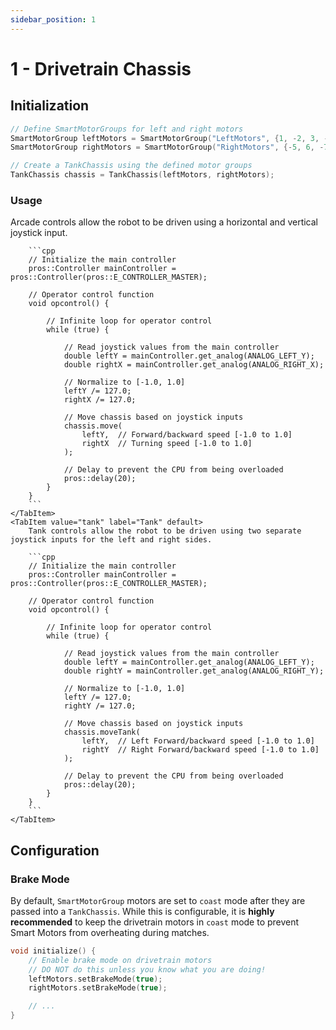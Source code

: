 ```yaml
---
sidebar_position: 1
---
```


# 1 - Drivetrain Chassis

## Initialization

```cpp
// Define SmartMotorGroups for left and right motors
SmartMotorGroup leftMotors = SmartMotorGroup("LeftMotors", {1, -2, 3, -4});
SmartMotorGroup rightMotors = SmartMotorGroup("RightMotors", {-5, 6, -7, 8});

// Create a TankChassis using the defined motor groups
TankChassis chassis = TankChassis(leftMotors, rightMotors);
```

### Usage


<Tabs>
    <TabItem value="arcade" label="Arcade" default>
        Arcade controls allow the robot to be driven using a horizontal and vertical joystick input.

        ```cpp
        // Initialize the main controller
        pros::Controller mainController = pros::Controller(pros::E_CONTROLLER_MASTER);

        // Operator control function
        void opcontrol() {

            // Infinite loop for operator control
            while (true) {
            
                // Read joystick values from the main controller
                double leftY = mainController.get_analog(ANALOG_LEFT_Y);
                double rightX = mainController.get_analog(ANALOG_RIGHT_X);
                
                // Normalize to [-1.0, 1.0]
                leftY /= 127.0;
                rightX /= 127.0;
            
                // Move chassis based on joystick inputs
                chassis.move(
                    leftY,  // Forward/backward speed [-1.0 to 1.0]
                    rightX  // Turning speed [-1.0 to 1.0]
                );
            
                // Delay to prevent the CPU from being overloaded
                pros::delay(20);
            }
        }
        ```
    </TabItem>
    <TabItem value="tank" label="Tank" default>
        Tank controls allow the robot to be driven using two separate joystick inputs for the left and right sides.

        ```cpp
        // Initialize the main controller
        pros::Controller mainController = pros::Controller(pros::E_CONTROLLER_MASTER);

        // Operator control function
        void opcontrol() {

            // Infinite loop for operator control
            while (true) {
            
                // Read joystick values from the main controller
                double leftY = mainController.get_analog(ANALOG_LEFT_Y);
                double rightY = mainController.get_analog(ANALOG_RIGHT_Y);
                
                // Normalize to [-1.0, 1.0]
                leftY /= 127.0;
                rightY /= 127.0;
            
                // Move chassis based on joystick inputs
                chassis.moveTank(
                    leftY,  // Left Forward/backward speed [-1.0 to 1.0]
                    rightY  // Right Forward/backward speed [-1.0 to 1.0]
                );
            
                // Delay to prevent the CPU from being overloaded
                pros::delay(20);
            }
        }
        ```
    </TabItem>
</Tabs>

## Configuration

### Brake Mode

By default, `SmartMotorGroup` motors are set to `coast` mode after they are passed into a `TankChassis`.
While this is configurable, it is **highly recommended** to keep the drivetrain motors in `coast` mode to prevent Smart Motors from overheating during matches.

```cpp
void initialize() {
    // Enable brake mode on drivetrain motors
    // DO NOT do this unless you know what you are doing!
    leftMotors.setBrakeMode(true);
    rightMotors.setBrakeMode(true);

    // ...
}
```